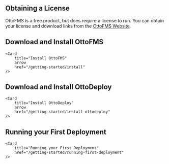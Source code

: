 
## Obtaining a License

OttoFMS is a free product, but does require a license to run. You can obtain your license and download links from the [OttoFMS Website](https://ottofms.com).

## Download and Install OttoFMS

<Cards>

    <Card
    	title="Install OttoFMS"
        arrow
    	href="/getting-started/install"
    />

</Cards>

## Download and Install OttoDeploy

<Cards>

    <Card
    	title="Install OttoDeploy"
        arrow
    	href="/getting-started/install-ottodeploy"
    />

</Cards>

## Running your First Deployment

<Cards>

    <Card
    	title="Running your First Deployment"
    	href="/getting-started/running-first-deployment"
    />

</Cards>